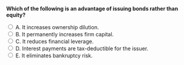 ::: {.question-block}

<form onsubmit="event.preventDefault(); checkAnswer('module6_mcq_q87')" data-correct-answer="D">
<strong style="display: block;">Which of the following is an advantage of issuing bonds rather than equity?</strong>

<label><input type="radio" name="module6_mcq_q87" value="A"> A. It increases ownership dilution.</label><br>
<label><input type="radio" name="module6_mcq_q87" value="B"> B. It permanently increases firm capital.</label><br>
<label><input type="radio" name="module6_mcq_q87" value="C"> C. It reduces financial leverage.</label><br>
<label><input type="radio" name="module6_mcq_q87" value="D"> D. Interest payments are tax-deductible for the issuer.</label><br>
<label><input type="radio" name="module6_mcq_q87" value="E"> E. It eliminates bankruptcy risk.</label><br>
</form>

<div id="feedback-module6_mcq_q87" class="feedback" style="display:none;">
✅ Correct: D. Debt financing provides tax shields through deductible interest expenses.
</div>

:::
